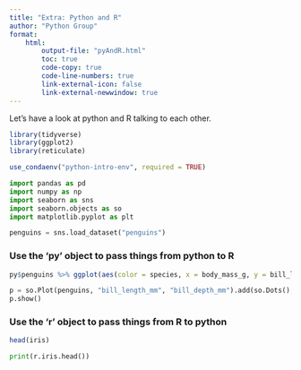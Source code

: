 ```yaml
---
title: "Extra: Python and R"
author: "Python Group"
format: 
    html:
        output-file: "pyAndR.html"
        toc: true
        code-copy: true
        code-line-numbers: true
        link-external-icon: false
        link-external-newwindow: true
---
```


Let's have a look at python and R talking to each other. 
```r
library(tidyverse)
library(ggplot2)
library(reticulate)

use_condaenv("python-intro-env", required = TRUE)
```
```python
import pandas as pd
import numpy as np
import seaborn as sns
import seaborn.objects as so
import matplotlib.pyplot as plt

penguins = sns.load_dataset("penguins")
```

### Use the 'py' object to pass things from python to R

```r
py$penguins %>% ggplot(aes(color = species, x = body_mass_g, y = bill_length_mm)) + facet_wrap(~island) + geom_point()
```


```python
p = so.Plot(penguins, "bill_length_mm", "bill_depth_mm").add(so.Dots(), color ="species").facet("island")
p.show()
```

### Use the 'r' object to pass things from R to python

```r
head(iris)
```


```python
print(r.iris.head())
```